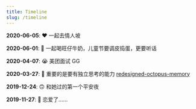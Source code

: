 ```yaml
---
title: Timeline
slug: /timeline
---
```


**2020-06-05**: ❤️ 一起去情人坡

**2020-06-01**: 🤪 一起喝旺仔牛奶，儿童节要调皮捣蛋，更要听话

**2020-04-07**: 😭 美团面试 GG

**2020-03-27**: 🤔 重要的是要有独立思考的能力 [redesigned-octopus-memory](https://github.com/ahabhgk/redesigned-octopus-memory)

**2019-12-24**: 🙃 和她过的第一个平安夜

**2019-11-27**: 🥰 恋爱了……

